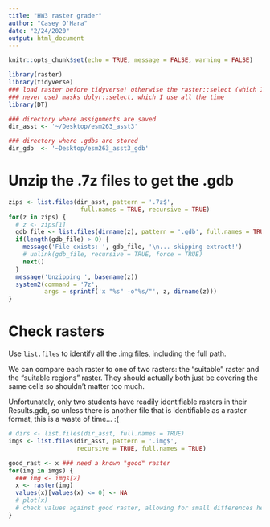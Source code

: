 ```yaml
---
title: "HW3 raster grader"
author: "Casey O'Hara"
date: "2/24/2020"
output: html_document
---
```


```r
knitr::opts_chunk$set(echo = TRUE, message = FALSE, warning = FALSE)

library(raster) 
library(tidyverse)
### load raster before tidyverse! otherwise the raster::select (which I
### never use) masks dplyr::select, which I use all the time
library(DT)

### directory where assignments are saved
dir_asst <- '~/Desktop/esm263_asst3' 

### directory where .gdbs are stored
dir_gdb  <- '~Desktop/esm263_asst3_gdb'

```

# Unzip the .7z files to get the .gdb

```r
zips <- list.files(dir_asst, pattern = '.7z$',
                    full.names = TRUE, recursive = TRUE)
for(z in zips) {
  # z <- zips[1]
  gdb_file <- list.files(dirname(z), pattern = '.gdb', full.names = TRUE)
  if(length(gdb_file) > 0) {
    message('File exists: ', gdb_file, '\n... skipping extract!')
    # unlink(gdb_file, recursive = TRUE, force = TRUE)
    next()
  }
  message('Unzipping ', basename(z))
  system2(command = '7z',
          args = sprintf('x "%s" -o"%s/"', z, dirname(z)))
}
```


# Check rasters

Use `list.files` to identify all the .img files, including the full path.  

We can compare each raster to one of two rasters: the "suitable" raster and the "suitable regions" raster.  They should actually both just be covering the same cells so shouldn't matter too much.

Unfortunately, only two students have readily identifiable rasters in their Results.gdb, so unless there is another file that is identifiable as a raster format, this is a waste of time... :(

```r
# dirs <- list.files(dir_asst, full.names = TRUE)
imgs <- list.files(dir_asst, pattern = '.img$',
                   recursive = TRUE, full.names = TRUE)

good_rast <- x ### need a known "good" raster
for(img in imgs) {
  ### img <- imgs[2]
  x <- raster(img)
  values(x)[values(x) <= 0] <- NA
  # plot(x)
  # check values against good raster, allowing for small differences here and there
}


```